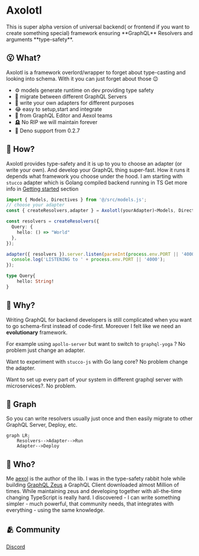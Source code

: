 
<div style={{display:'flex', flexDirection:"column", alignItems:"center", gap:"2rem", padding:"2rem"}}>
<Logo />
<h1 style={{fontSize:'4rem', textAlign:"center", lineHeight:1.25}}>Axolotl</h1>
</div>
This is super alpha version of universal backend( or frontend if you want to create something special) framework ensuring **GraphQL** Resolvers and arguments **type-safety**. 

## 😮 What?

Axolotl is a framework overlord/wrapper to forget about type-casting and looking into schema. With it you can just forget about those 😉
- ⚙️ models generate runtime on dev providing type safety
- 🏃 migrate between different GraphQL Servers
- 🧐 write your own adapters for different purposes
- 😂 easy to setup,start and integrate
- 🫡 from GraphQL Editor and Aexol teams
- 🪦 No RIP we will maintain forever
- 🦕 Deno support from 0.2.7

## 🫠 How?

Axolotl provides type-safety and it is up to you to choose an adapter (or write your own). And develop your GraphQL thing super-fast. How it runs it depends what framework you choose under the hood. I am starting with `stucco` adapter which is Golang compiled backend running in TS
Get more info in [Getting started](/getting-started) section
```ts filename="index.ts"
import { Models, Directives } from '@/src/models.js';
// choose your adapter
const { createResolvers,adapter } = Axolotl(yourAdapter)<Models, Directives>();

const resolvers = createResolvers({
  Query: {
    hello: () => "World"
  },
});

adapter({ resolvers }).server.listen(parseInt(process.env.PORT || '4000'), () => {
  console.log('LISTENING to ' + process.env.PORT || '4000');
});
```

```graphql filename="schema.graphql"
type Query{
    hello: String!
}
```
## 🤔 Why? 

Writing GraphQL for backend developers is still complicated when you want to go schema-first instead of code-first. Moreover I felt like we need an **evolutionary** framework. 

For example using `apollo-server` but want to switch to `graphql-yoga` ? No problem just change an adapter. 

Want to experiment with `stucco-js` with Go lang core? No problem change the adapter. 

Want to set up every part of your system in different graphql server with microservices?. No problem.

## 🤯 Graph
So you can write resolvers usually just once and then easily migrate to other GraphQL Server, Deploy, etc.
```mermaid
graph LR;
    Resolvers-->Adapter-->Run
    Adapter-->Deploy
```
## 🧌 Who?

Me [aexol](https://github.com/aexol) is the author of the lib. I was in the type-safety rabbit hole while building [GraphQL Zeus](https://github.com/graphql-editor/graphql-zeus) a GraphQL Client downloaded almost Million of times. While maintaining zeus and developing together with all-the-time changing TypeScript is really hard. I discovered - I can write something simpler - much powerful, that community needs, that integrates with everything - using the same knowledge.

## 🫂 Community

[Discord](https://discord.gg/f8SfgGBHRz)